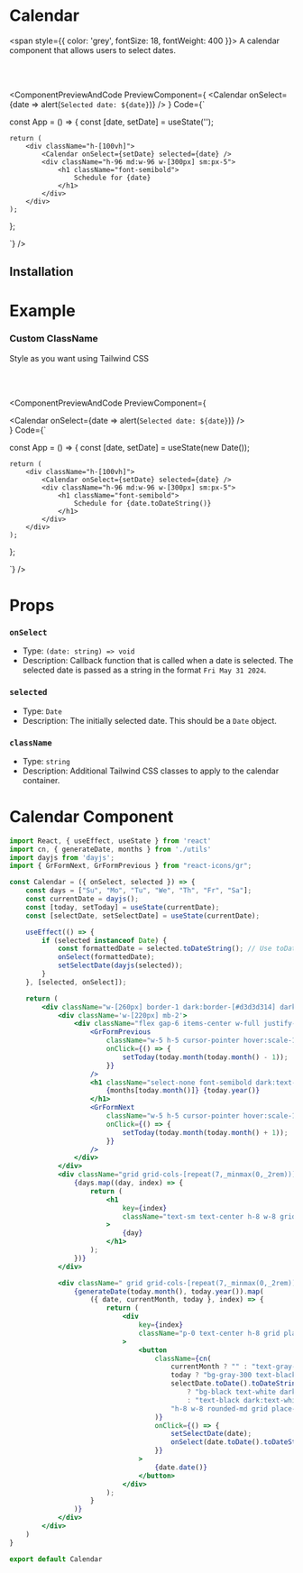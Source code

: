 # Calendar

<span style={{ color: 'grey', fontSize: 18, fontWeight: 400 }}>
  A calendar component that allows users to select dates.
</span>

<br></br>


<ComponentPreviewAndCode PreviewComponent={
    <Calendar onSelect={date => alert(`Selected date: ${date}`)} />
}
Code={`

const App = () => {
    const [date, setDate] = useState('');

    return (
        <div className="h-[100vh]">
            <Calendar onSelect={setDate} selected={date} />
            <div className="h-96 md:w-96 w-[300px] sm:px-5">
                <h1 className="font-semibold">
                    Schedule for {date}
                </h1>
            </div>
        </div>
    );
};

`}
/>

## Installation

<CommandBlock command="npx react-nex add Calendar" />

# Example

### Custom ClassName

Style as you want using Tailwind CSS

<br></br>

<ComponentPreviewAndCode 
PreviewComponent={
    <div className='flex flex-col items-center'>
        <Calendar onSelect={date => alert(`Selected date: ${date}`)} />
    </div>
}
Code={`

const App = () => {
    const [date, setDate] = useState(new Date());

    return (
        <div className="h-[100vh]">
            <Calendar onSelect={setDate} selected={date} />
            <div className="h-96 md:w-96 w-[300px] sm:px-5">
                <h1 className="font-semibold">
                    Schedule for {date.toDateString()}
                </h1>
            </div>
        </div>
    );
};

`}
/>

# Props

### `onSelect`

- Type: `(date: string) => void`
- Description: Callback function that is called when a date is selected. The selected date is passed as a string in the format `Fri May 31 2024`.

### `selected`

- Type: `Date`
- Description: The initially selected date. This should be a `Date` object.

### `className`

- Type: `string`
- Description: Additional Tailwind CSS classes to apply to the calendar container.

# Calendar Component

```jsx
import React, { useEffect, useState } from 'react'
import cn, { generateDate, months } from './utils'
import dayjs from 'dayjs';
import { GrFormNext, GrFormPrevious } from "react-icons/gr";

const Calendar = ({ onSelect, selected }) => {
    const days = ["Su", "Mo", "Tu", "We", "Th", "Fr", "Sa"];
    const currentDate = dayjs();
    const [today, setToday] = useState(currentDate);
    const [selectDate, setSelectDate] = useState(currentDate);

    useEffect(() => {
        if (selected instanceof Date) {
            const formattedDate = selected.toDateString(); // Use toDateString() for formatting
            onSelect(formattedDate);
            setSelectDate(dayjs(selected));
        }
    }, [selected, onSelect]);

    return (
        <div className="w-[260px] border-1 dark:border-[#d3d3d314] dark:border-2 rounded-md p-[20px] dark:bg-transparent">
            <div className='w-[220px] mb-2'>
                <div className="flex gap-6 items-center w-full justify-between">
                    <GrFormPrevious
                        className="w-5 h-5 cursor-pointer hover:scale-105 transition-all dark:text-white"
                        onClick={() => {
                            setToday(today.month(today.month() - 1));
                        }}
                    />
                    <h1 className="select-none font-semibold dark:text-white">
                        {months[today.month()]} {today.year()}
                    </h1>
                    <GrFormNext
                        className="w-5 h-5 cursor-pointer hover:scale-105 transition-all dark:text-white"
                        onClick={() => {
                            setToday(today.month(today.month() + 1));
                        }}
                    />
                </div>
            </div>
            <div className="grid grid-cols-[repeat(7,_minmax(0,_2rem))] justify-items-center">
                {days.map((day, index) => {
                    return (
                        <h1
                            key={index}
                            className="text-sm text-center h-8 w-8 grid place-content-center text-gray-500 select-none"
                        >
                            {day}
                        </h1>
                    );
                })}
            </div>

            <div className=" grid grid-cols-[repeat(7,_minmax(0,_2rem))]">
                {generateDate(today.month(), today.year()).map(
                    ({ date, currentMonth, today }, index) => {
                        return (
                            <div
                                key={index}
                                className="p-0 text-center h-8 grid place-content-center text-sm"
                            >
                                <button
                                    className={cn(
                                        currentMonth ? "" : "text-gray-400 dark:!text-gray-400",
                                        today ? "bg-gray-300 text-black" : "",
                                        selectDate.toDate().toDateString() === date.toDate().toDateString()
                                            ? "bg-black text-white dark:bg-white dark:text-black"
                                            : "text-black dark:text-white",
                                        "h-8 w-8 rounded-md grid place-content-center cursor-pointer select-none"
                                    )}
                                    onClick={() => {
                                        setSelectDate(date);
                                        onSelect(date.toDate().toDateString());
                                    }}
                                >
                                    {date.date()}
                                </button>
                            </div>
                        );
                    }
                )}
            </div>
        </div>
    )
}

export default Calendar
